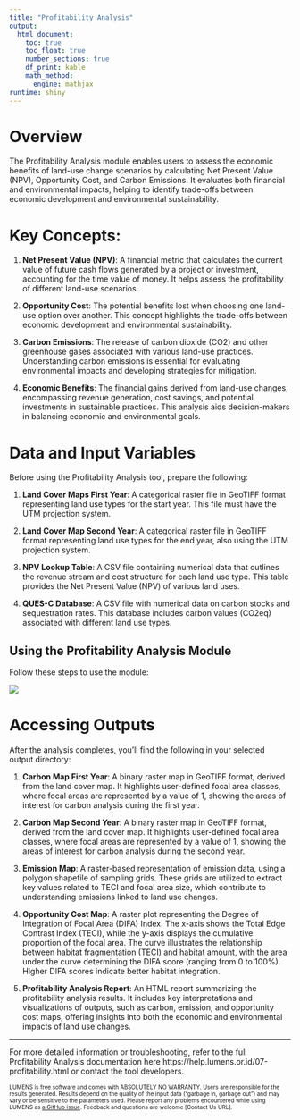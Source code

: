 ```yaml
---
title: "Profitability Analysis"
output: 
  html_document: 
    toc: true
    toc_float: true
    number_sections: true
    df_print: kable
    math_method:
      engine: mathjax
runtime: shiny
---
```


# Overview

The Profitability Analysis module enables users to assess the economic benefits of land-use change scenarios by calculating Net Present Value (NPV), Opportunity Cost, and Carbon Emissions. It evaluates both financial and environmental impacts, helping to identify trade-offs between economic development and environmental sustainability.

# Key Concepts:

1. **Net Present Value (NPV)**: A financial metric that calculates the current value of future cash flows generated by a project or investment, accounting for the time value of money. It helps assess the profitability of different land-use scenarios.

2. **Opportunity Cost**: The potential benefits lost when choosing one land-use option over another. This concept highlights the trade-offs between economic development and environmental sustainability.

3. **Carbon Emissions**: The release of carbon dioxide (CO2) and other greenhouse gases associated with various land-use practices. Understanding carbon emissions is essential for evaluating environmental impacts and developing strategies for mitigation.

4. **Economic Benefits**: The financial gains derived from land-use changes, encompassing revenue generation, cost savings, and potential investments in sustainable practices. This analysis aids decision-makers in balancing economic and environmental goals.

# Data and Input Variables

Before using the Profitability Analysis tool, prepare the following:

1. **Land Cover Maps First Year**: A categorical raster file in GeoTIFF format representing land use types for the start year. This file must have the UTM projection system.

2. **Land Cover Map Second Year**: A categorical raster file in GeoTIFF format representing land use types for the end year, also using the UTM projection system.

3. **NPV Lookup Table**: A CSV file containing numerical data that outlines the revenue stream and cost structure for each land use type. This table provides the Net Present Value (NPV) of various land uses.

4. **QUES-C Database**: A CSV file with numerical data on carbon stocks and sequestration rates. This database includes carbon values (CO2eq) associated with different land use types.

## Using the Profitability Analysis Module

Follow these steps to use the module:

![](ta-profit_quick_user_guide.gif){style="max-width:80%;height=auto;"}

# Accessing Outputs

After the analysis completes, you'll find the following in your selected output directory:

1. **Carbon Map First Year**: A binary raster map in GeoTIFF format, derived from the land cover map. It highlights user-defined focal area classes, where focal areas are represented by a value of 1, showing the areas of interest for carbon analysis during the first year.

2. **Carbon Map Second Year**: A binary raster map in GeoTIFF format, derived from the land cover map. It highlights user-defined focal area classes, where focal areas are represented by a value of 1, showing the areas of interest for carbon analysis during the second year.

3. **Emission Map**: A raster-based representation of emission data, using a polygon shapefile of sampling grids. These grids are utilized to extract key values related to TECI and focal area size, which contribute to understanding emissions linked to land use changes.

4. **Opportunity Cost Map**: A raster plot representing the Degree of Integration of Focal Area (DIFA) Index. The x-axis shows the Total Edge Contrast Index (TECI), while the y-axis displays the cumulative proportion of the focal area. The curve illustrates the relationship between habitat fragmentation (TECI) and habitat amount, with the area under the curve determining the DIFA score (ranging from 0 to 100%). Higher DIFA scores indicate better habitat integration.

5. **Profitability Analysis Report**: An HTML report summarizing the profitability analysis results. It includes key interpretations and visualizations of outputs, such as carbon, emission, and opportunity cost maps, offering insights into both the economic and environmental impacts of land use changes.

---

For more detailed information or troubleshooting, refer to the full Profitability Analysis documentation here https://help.lumens.or.id/07-profitability.html or contact the tool developers.

<font size="1">LUMENS is free software and comes with ABSOLUTELY NO WARRANTY. Users are responsible for the results generated. Results depend on the quality of the input data ("garbage in, garbage out") and may vary or be sensitive to the parameters used. Please report any problems encountered while using LUMENS as [a GitHub issue](https://github.com/icraf-indonesia/lumens-shiny/issues). Feedback and questions are welcome [Contact Us URL].</font>